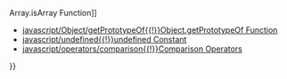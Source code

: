 {{Page_Title}}
{{Flags}}
{{Summary_Section|Returns a string that identifies the data type of an expression.

}}
{{JS_Syntax|Formats={{JS_Syntax_Format
|Format= '''typeof''' [ '''(''' ] expression [ ''')''' ] ;}}
}}
{{Remarks_Section
|Remarks=The expression argument is any expression for which type information is sought.

The typeof operator returns type information as a string. There are six possible values that typeof returns: "number," "string," "boolean," "object," "function," and "undefined."

The parentheses are optional in the typeof syntax.
}}
{{Examples_Section
|Not_required=No
|Examples={{Single_Example
|Language=JavaScript
|Description=The following example tests the data type of variables.

|Code= var index = 5;
 var result = (typeof index === 'number');
 // Output: true
 
 var description = "abc";
 var result = (typeof description === 'string');
 // Output: true
}}{{Single_Example
|Language=JavaScript
|Description=The following example tests for a data type of undefined for declared and undeclared variables.

|Code= var declared;
 var result = (declared === undefined);
 // Output: true
 
 var result = (typeof declared === 'undefined');
 // Output: true
 
 var result = (typeof notDeclared === 'undefined')
 // Output: true
 
 var obj = {};
 var result = (typeof obj.propNotDeclared === 'undefined');
 // Output: true
 
 // An undeclared variable cannot be compared to undefined,
 // so the next line generates an error.
 //  var result = (notDeclared === undefined);
}}}}
{{See_Also_Section
|Manual_links=* [[javascript/Array/isArray{{!}}Array.isArray Function]]
* [[javascript/Object/getPrototypeOf{{!}}Object.getPrototypeOf Function]]
* [[javascript/undefined{{!}}undefined Constant]]
* [[javascript/operators/comparison{{!}}Comparison Operators]]
}}
{{Topics | JS Basic}}

{{External_Attribution
|Is_CC-BY-SA=No
|Sources=MSDN
|MDN_link=
|MSDN_link=http://msdn.microsoft.com/en-us/library/ie/259s7zc1(v=vs.94).aspx
|HTML5Rocks_link=
}}
